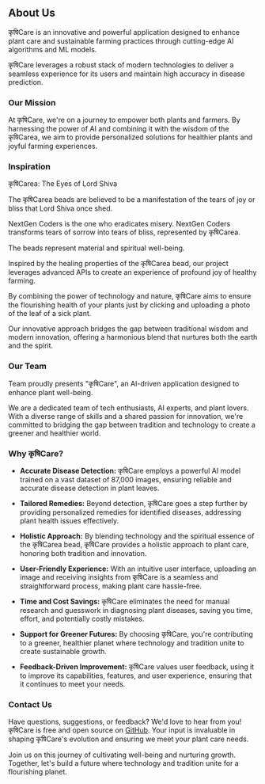 ## About Us

कृषिCare is an innovative and powerful application designed to enhance plant care and sustainable farming practices through cutting-edge AI algorithms and ML models.

कृषिCare leverages a robust stack of modern technologies to deliver a seamless experience for its users and maintain high accuracy in disease prediction.

### Our Mission

At कृषिCare, we're on a journey to empower both plants and farmers. By harnessing the power of AI and combining it with the wisdom of the कृषिCarea, we aim to provide personalized solutions for healthier plants and joyful farming experiences.

### Inspiration

कृषिCarea: The Eyes of Lord Shiva

The कृषिCarea beads are believed to be a manifestation of the tears of joy or bliss that Lord Shiva once shed.

NextGen Coders is the one who eradicates misery. NextGen Coders transforms tears of sorrow into tears of bliss, represented by कृषिCarea.

The beads represent material and spiritual well-being.

Inspired by the healing properties of the कृषिCarea bead, our project leverages advanced APIs to create an experience of profound joy of healthy farming.

By combining the power of technology and nature, कृषिCare aims to ensure the flourishing health of your plants just by clicking and uploading a photo of the leaf of a sick plant.

Our innovative approach bridges the gap between traditional wisdom and modern innovation, offering a harmonious blend that nurtures both the earth and the spirit.

### Our Team

Team  proudly presents "कृषिCare", an AI-driven application designed to enhance plant well-being.

We are a dedicated team of tech enthusiasts, AI experts, and plant lovers. With a diverse range of skills and a shared passion for innovation, we're committed to bridging the gap between tradition and technology to create a greener and healthier world.

### Why कृषिCare?

- **Accurate Disease Detection:** कृषिCare employs a powerful AI model trained on a vast dataset of 87,000 images, ensuring reliable and accurate disease detection in plant leaves.

- **Tailored Remedies:** Beyond detection, कृषिCare goes a step further by providing personalized remedies for identified diseases, addressing plant health issues effectively.

- **Holistic Approach:** By blending technology and the spiritual essence of the कृषिCarea bead, कृषिCare provides a holistic approach to plant care, honoring both tradition and innovation.

- **User-Friendly Experience:** With an intuitive user interface, uploading an image and receiving insights from कृषिCare is a seamless and straightforward process, making plant care hassle-free.

- **Time and Cost Savings:** कृषिCare eliminates the need for manual research and guesswork in diagnosing plant diseases, saving you time, effort, and potentially costly mistakes.

- **Support for Greener Futures:** By choosing कृषिCare, you're contributing to a greener, healthier planet where technology and tradition unite to create sustainable growth.

- **Feedback-Driven Improvement:** कृषिCare values user feedback, using it to improve its capabilities, features, and user experience, ensuring that it continues to meet your needs.

### Contact Us

Have questions, suggestions, or feedback? We'd love to hear from you! कृषिCare is free and open source on [GitHub](https://github.com/pukhraj1002/कृषिCare). Your input is invaluable in shaping कृषिCare's evolution and ensuring we meet your plant care needs.

Join us on this journey of cultivating well-being and nurturing growth. Together, let's build a future where technology and tradition unite for a flourishing planet.
